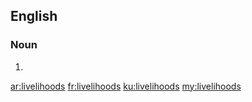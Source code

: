==English==

===Noun===
{{head|en|noun plural form}}

# {{plural of|livelihood|lang=en}}

[[ar:livelihoods]]
[[fr:livelihoods]]
[[ku:livelihoods]]
[[my:livelihoods]]